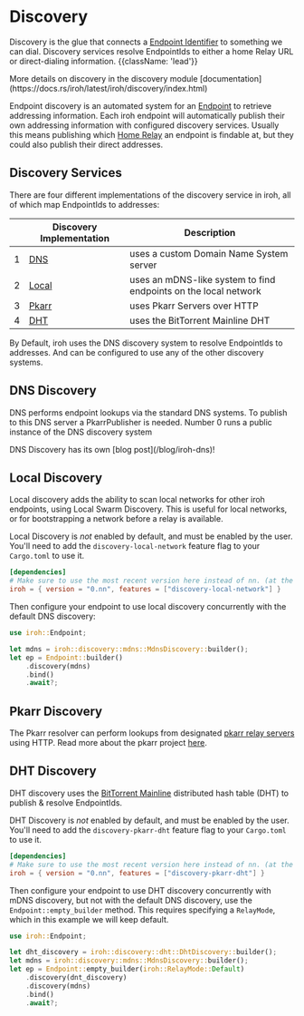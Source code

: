 # Discovery

Discovery is the glue that connects a [Endpoint Identifier](/docs/concepts/endpoint#endpoint-identifiers) to something we can dial. Discovery services resolve EndpointIds to either a home Relay URL or direct-dialing information. {{className: 'lead'}}

<Note>
  More details on discovery in the discovery module [documentation](https://docs.rs/iroh/latest/iroh/discovery/index.html)
</Note>

Endpoint discovery is an automated system for an [Endpoint](/docs/concepts/endpoint) to retrieve addressing information. Each iroh endpoint will automatically publish their own addressing information with configured discovery services. Usually this means publishing which [Home Relay](/docs/concepts/relay#home-relay) an endpoint is findable at, but they could also publish their direct addresses.

## Discovery Services

There are four different implementations of the discovery service in iroh, all of which map EndpointIds to addresses:

| | Discovery Implementation | Description |
| --- | --- | --- |
| 1 | [DNS](#dns-discovery) | uses a custom Domain Name System server |
| 2 | [Local](#local-discovery) | uses an mDNS-like system to find endpoints on the local network |
| 3 | [Pkarr](#pkarr-discovery) | uses Pkarr Servers over HTTP |
| 4 | [DHT](#dht-discovery) | uses the BitTorrent Mainline DHT |

By Default, iroh uses the DNS discovery system to resolve EndpointIds to addresses. And can be configured to use any of the other discovery systems.

## DNS Discovery
DNS performs endpoint lookups via the standard DNS systems. To publish to this DNS server a PkarrPublisher is needed. Number 0 runs a public instance of the DNS discovery system

<Note>
    DNS Discovery has its own [blog post](/blog/iroh-dns)!
</Note>

## Local Discovery
Local discovery adds the ability to scan local networks for other iroh endpoints, using Local Swarm Discovery. This is useful for local networks, or for bootstrapping a network before a relay is available.

Local Discovery is _not_ enabled by default, and must be enabled by the user. You'll need to add the `discovery-local-network` feature flag to your `Cargo.toml` to use it.

```toml
[dependencies]
# Make sure to use the most recent version here instead of nn. (at the time of writing: 0.32)
iroh = { version = "0.nn", features = ["discovery-local-network"] }
```

Then configure your endpoint to use local discovery concurrently with the default DNS discovery:

```rust
use iroh::Endpoint;

let mdns = iroh::discovery::mdns::MdnsDiscovery::builder();
let ep = Endpoint::builder()
    .discovery(mdns)
    .bind()
    .await?;
```

## Pkarr Discovery
The Pkarr resolver can perform lookups from designated [pkarr relay servers](https://github.com/Pubky/pkarr#servers) using HTTP. Read more about the pkarr project [here](https://github.com/Pubky/pkarr?tab=readme-ov-file#pkarr).

## DHT Discovery
DHT discovery uses the [BitTorrent Mainline](https://en.wikipedia.org/wiki/Mainline_DHT) distributed hash table (DHT) to publish & resolve EndpointIds.

DHT Discovery is _not_ enabled by default, and must be enabled by the user. You'll need to add the `discovery-pkarr-dht` feature flag to your `Cargo.toml` to use it.

```toml
[dependencies]
# Make sure to use the most recent version here instead of nn. (at the time of writing: 0.32)
iroh = { version = "0.nn", features = ["discovery-pkarr-dht"] }
```

Then configure your endpoint to use DHT discovery concurrently with mDNS discovery, but not with the default DNS discovery, use the `Endpoint::empty_builder` method. This requires specifying a `RelayMode`, which in this example we will keep default.

```rust
use iroh::Endpoint;

let dht_discovery = iroh::discovery::dht::DhtDiscovery::builder();
let mdns = iroh::discovery::mdns::MdnsDiscovery::builder();
let ep = Endpoint::empty_builder(iroh::RelayMode::Default)
    .discovery(dnt_discovery)
    .discovery(mdns)
    .bind()
    .await?;
```
